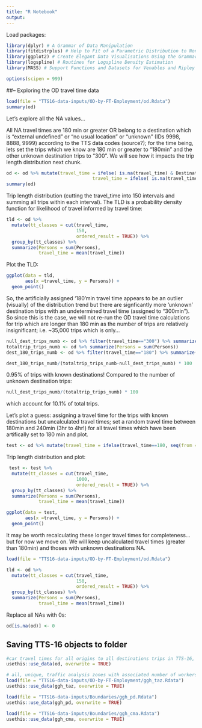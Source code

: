 ```yaml
---
title: "R Notebook"
output:
---
```


Load packages:
```r
library(dplyr) # A Grammar of Data Manipulation
library(fitdistrplus) # Help to Fit of a Parametric Distribution to Non-Censored or Censored Data
library(ggplot2) # Create Elegant Data Visualisations Using the Grammar of Graphics
library(logspline) # Routines for Logspline Density Estimation
library(MASS) # Support Functions and Datasets for Venables and Ripley's MASS

options(scipen = 999)
```

##-- Exploring the OD travel time data

<!--FILE NOT THERE!!-->

```r
load(file = "TTS16-data-inputs/OD-by-FT-Employment/od.Rdata")
summary(od)
```
Let's explore all the NA values...

All NA travel times are 180 min or greater OR belong to a destination which is "external undefined" or "no usual location" or "unknown" (IDs 9998, 8888, 9999) according to the TTS data codes (source?); for the time being, lets set the trips which we know are 180 min or greater to "180min" and the other unknown destination trips to "300". We will see how it impacts the trip length distribution next chunk.
```r
od <- od %>% mutate(travel_time = ifelse( is.na(travel_time) & Destination != "9998" & Destination != "8888" & Destination != "9999", 180, travel_time),
                                travel_time = ifelse( is.na(travel_time) & (Destination == "9998" | Destination == "8888" | Destination == "9999"), 300, travel_time))
summary(od)
```
 
Trip length distribution (cutting the travel_time into 150 intervals and summing all trips within each interval). The TLD is a probability density function for likelihood of travel informed by travel time:
```r
tld <- od %>%
  mutate(tt_classes = cut(travel_time, 
                          150,
                          ordered_result = TRUE)) %>%
  group_by(tt_classes) %>%
  summarize(Persons = sum(Persons),
            travel_time = mean(travel_time))
```

Plot the TLD:
```r
ggplot(data = tld, 
       aes(x =travel_time, y = Persons)) +
  geom_point()
```
So, the artificially assigned '180'min travel time appears to be an outlier (visually) of the distribution trend but there are signficantly more 'unknown' destination trips with an undetermined travel time (assigned to "300min"). So since this is the case, we will not re-run the OD travel time calculations for trip which are longer than 180 min as the number of trips are relatively insignificant; i.e. ~35,000 trips which is only...

```r
null_dest_trips_numb <- od %>% filter(travel_time=="300") %>% summarize(Persons = sum(Persons))
totaltrip_trips_numb <- od %>% summarize(Persons = sum(Persons))
dest_180_trips_numb <- od %>% filter(travel_time=="180") %>% summarize(Persons = sum(Persons))

dest_180_trips_numb/(totaltrip_trips_numb-null_dest_trips_numb) * 100
```

0.95% of trips with known destinations! Compared to the number of unknown destination trips:
```r
null_dest_trips_numb/(totaltrip_trips_numb) * 100
```
which account for 10.1% of total trips. 

Let's plot a guess: assigning a travel time for the trips with known destinations but uncalculated travel times; set a random travel time between 180min and 240min (3hr to 4hr!) for all travel times which have been artifically set to 180 min and plot.
```r
test <- od %>% mutate(travel_time = ifelse(travel_time==180, seq(from = 180, to = 240), travel_time))
```

Trip length distribution and plot:
```r
 test <- test %>%
  mutate(tt_classes = cut(travel_time, 
                          1000,
                          ordered_result = TRUE)) %>%
  group_by(tt_classes) %>%
  summarize(Persons = sum(Persons),
            travel_time = mean(travel_time))

ggplot(data = test, 
       aes(x =travel_time, y = Persons)) +
  geom_point()

```

It may be worth recalculating these longer travel times for completeness... but for now we move on. We will keep uncalculated travel times (greater than 180min) and thoses with unknown destinations NA. 

```r
load(file = "TTS16-data-inputs/OD-by-FT-Employment/od.Rdata")

tld <- od %>%
  mutate(tt_classes = cut(travel_time, 
                          150,
                          ordered_result = TRUE)) %>%
  group_by(tt_classes) %>%
  summarize(Persons = sum(Persons),
            travel_time = mean(travel_time))
```

Replace all NAs with 0s:
```r
od[is.na(od)] <- 0
```

## Saving TTS-16 objects to folder
```r
#car travel times for all origins to all destinations trips in TTS-16, number of associated trips, and the travel time.
usethis::use_data(od, overwrite = TRUE)

# all, unique, traffic analysis zones with associated number of workers and jobs per zone
load(file = "TTS16-data-inputs/OD-by-FT-Employment/ggh_taz.Rdata")
usethis::use_data(ggh_taz, overwrite = TRUE)
```
```r
load(file = "TTS16-data-inputs/Boundaries/ggh_pd.Rdata")
usethis::use_data(ggh_pd, overwrite = TRUE)

load(file = "TTS16-data-inputs/Boundaries/ggh_cma.Rdata")
usethis::use_data(ggh_cma, overwrite = TRUE)
```



